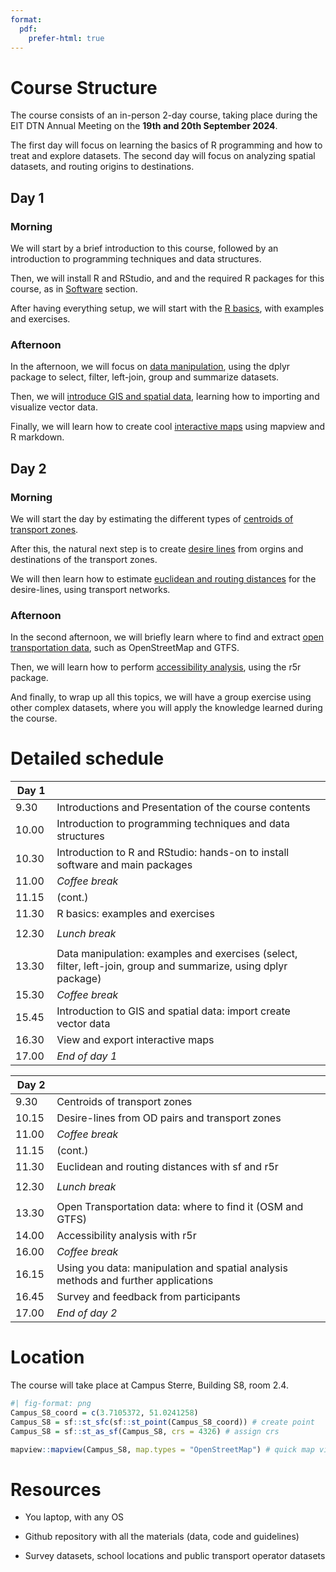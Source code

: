 ```yaml
---
format:
  pdf:
    prefer-html: true
---
```


# Course Structure

The course consists of an in-person 2-day course, taking place during the EIT DTN Annual Meeting on the **19th and 20th September 2024**.

The first day will focus on learning the basics of R programming and how to treat and explore datasets.
The second day will focus on analyzing spatial datasets, and routing origins to destinations.

## Day 1

### Morning {.unnumbered}

We will start by a brief introduction to this course, followed by an introduction to programming techniques and data structures.

Then, we will install R and RStudio, and and the required R packages for this course, as in [Software](software.qmd) section.

After having everything setup, we will start with the [R basics](r-basics.qmd), with examples and exercises.

### Afternoon {.unnumbered}

In the afternoon, we will focus on [data manipulation](data-manipulation.qmd), using the dplyr package to select, filter, left-join, group and summarize datasets.

Then, we will [introduce GIS and spatial data](spatial-data.qmd), learning how to importing and visualize vector data.

Finally, we will learn how to create cool [interactive maps](interactive-maps.qmd) using mapview and R markdown.

## Day 2

### Morning {.unnumbered}

We will start the day by estimating the different types of [centroids of transport zones](centroids.qmd).

After this, the natural next step is to create [desire lines](desire-lines.qmd) from orgins and destinations of the transport zones.

We will then learn how to estimate [euclidean and routing distances](distances.qmd) for the desire-lines, using transport networks.

### Afternoon {.unnumbered}

In the second afternoon, we will briefly learn where to find and extract [open transportation data](open-data.qmd), such as OpenStreetMap and GTFS.

Then, we will learn how to perform [accessibility analysis](r5r.qmd), using the r5r package.

And finally, to wrap up all this topics, we will have a group exercise using other complex datasets, where you will apply the knowledge learned during the course.

# Detailed schedule

| Day 1 |                                                                                                                 |
|---------|----------------------------------------------------------|
| 9.30  | Introductions and Presentation of the course contents                                                           |
| 10.00 | Introduction to programming techniques and data structures                                                      |
| 10.30 | Introduction to R and RStudio: hands-on to install software and main packages                                   |
| 11.00 | *Coffee break*                                                                                                  |
| 11.15 | (cont.)                                                                                                         |
| 11.30 | R basics: examples and exercises                                                                                |
|       |                                                                                                                 |
| 12.30 | *Lunch break*                                                                                                   |
|       |                                                                                                                 |
| 13.30 | Data manipulation: examples and exercises (select, filter, left-join, group and summarize, using dplyr package) |
| 15.30 | *Coffee break*                                                                                                  |
| 15.45 | Introduction to GIS and spatial data: import create vector data                                                 |
| 16.30 | View and export interactive maps                                                                                |
| 17.00 | *End of day 1*                                                                                                  |

| Day 2 |                                                                                    |
|---------|-----------------------------------------------------------|
| 9.30  | Centroids of transport zones                                                       |
| 10.15 | Desire-lines from OD pairs and transport zones                                     |
| 11.00 | *Coffee break*                                                                     |
| 11.15 | (cont.)                                                                            |
| 11.30 | Euclidean and routing distances with sf and r5r                                    |
|       |                                                                                    |
| 12.30 | *Lunch break*                                                                      |
|       |                                                                                    |
| 13.30 | Open Transportation data: where to find it (OSM and GTFS)                          |
| 14.00 | Accessibility analysis with r5r                                                    |
| 16.00 | *Coffee break*                                                                     |
| 16.15 | Using you data: manipulation and spatial analysis methods and further applications |
| 16.45 | Survey and feedback from participants                                              |
| 17.00 | *End of day 2*                                                                     |

# Location

The course will take place at Campus Sterre, Building S8, room 2.4.

```r
#| fig-format: png
Campus_S8_coord = c(3.7105372, 51.0241258)
Campus_S8 = sf::st_sfc(sf::st_point(Campus_S8_coord)) # create point
Campus_S8 = sf::st_as_sf(Campus_S8, crs = 4326) # assign crs

mapview::mapview(Campus_S8, map.types = "OpenStreetMap") # quick map view
```

# Resources

-   You laptop, with any OS

-   Github repository with all the materials (data, code and guidelines)

-   Survey datasets, school locations and public transport operator datasets
